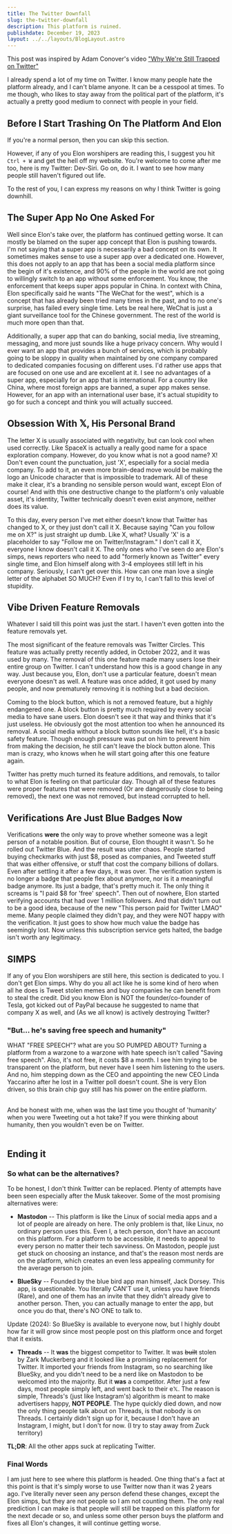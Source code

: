 ```yaml
---
title: The Twitter Downfall
slug: the-twitter-downfall
description: This platform is ruined.
publishdate: December 19, 2023
layout: ../../layouts/BlogLayout.astro
---
```




This post was inspired by <SocialMediaLink username="@TheAdamConover" variant="youtube">Adam Conover's</SocialMediaLink> video ["Why We're Still Trapped on Twitter"](https://youtube.com/watch?v=7-tUhFpbXLk)

I already spend a lot of my time on Twitter. I know many people hate the platform already, and I can't blame anyone. It can be a cesspool at times. To me though, who likes to stay away from the political part of the platform, it's actually a pretty good medium to connect with people in your field.

## Before I Start Trashing On The Platform And Elon

If you're a normal person, then you can skip this section.

However, if any of you Elon worshipers are reading this, I suggest you hit `Ctrl + W` and get the hell off my website. You're welcome to come after me too, here is my Twitter: <SocialMediaLink username="@DevSiriTweets" variant="twitter">Dev-Siri</SocialMediaLink>. Go on, do it. I want to see how many people still haven't figured out life.

To the rest of you, I can express my reasons on why I think Twitter is going downhill.

## The Super App No One Asked For

Well since Elon's take over, the platform has continued getting worse. It can mostly be blamed on the super app concept that Elon is pushing towards. I'm not saying that a super app is necessarily a bad concept on its own. It sometimes makes sense to use a super app over a dedicated one. However, this does not apply to an app that has been a social media platform since the begin of it's existence, and 90% of the people in the world are not going to willingly switch to an app without some enforcement. You know, the enforcement that keeps super apps popular in China. In context with China, Elon specifically said he wants "The WeChat for the west", which is a concept that has already been tried many times in the past, and to no one's surprise, has failed every single time. Lets be real here, WeChat is just a giant surveillance tool for the Chinese government. The rest of the world is much more open than that.

Additionally, a super app that can do banking, social media, live streaming, messaging, and more just sounds like a huge privacy concern. Why would I ever want an app that provides a bunch of services, which is probably going to be sloppy in quality when maintained by one company compared to dedicated companies focusing on different uses. I'd rather use apps that are focused on one use and are excellent at it.
I see no advantages of a super app, especially for an app that is international. For a country like China, where most foreign apps are banned, a super app makes sense. However, for an app with an international user base, it's actual stupidity to go for such a concept and think you will actually succeed.

## Obsession With 𝕏, His Personal Brand

The letter X is usually associated with negativity, but can look cool when used correctly. Like SpaceX is actually a really good name for a space exploration company. However, do you know what is not a good name? X! Don't even count the punctuation, just 'X', especially for a social media company. To add to it, an even more brain-dead move would be making the logo an Unicode character that is impossible to trademark. All of these make it clear, it's a branding no sensible person would want, except Elon of course! And with this one destructive change to the platform's only valuable asset, it's identity, Twitter technically doesn't even exist anymore, neither does its value.

To this day, every person I've met either doesn't know that Twitter has changed to X, or they just don't call it X. Because saying "Can you follow me on X?" is just straight up dumb. Like X, what? Usually 'X' is a placeholder to say "Follow me on Twitter/Instagram." I don't call it X, everyone I know doesn't call it X. The only ones who I've seen do are Elon's simps, news reporters who need to add "formerly known as Twitter" every single time, and Elon himself along with 3-4 employees still left in his company. Seriously, I can't get over this. How can one man love a single letter of the alphabet SO MUCH? Even if I try to, I can't fall to this level of stupidity.

## Vibe Driven Feature Removals

Whatever I said till this point was just the start. I haven't even gotten into the feature removals yet.

The most significant of the feature removals was Twitter Circles. This feature was actually pretty recently added, in October 2022, and it was used by many. The removal of this one feature made many users lose their entire group on Twitter. I can't understand how this is a good change in any way. Just because you, Elon, don't use a particular feature, doesn't mean everyone doesn't as well. A feature was once added, it got used by many people, and now prematurely removing it is nothing but a bad decision.

Coming to the block button, which is not a removed feature, but a highly endangered one. A block button is pretty much required by every social media to have sane users. Elon doesn't see it that way and thinks that it's just useless. He obviously got the most attention too when he announced its removal. A social media without a block button sounds like hell, it's a basic safety feature. Though enough pressure was put on him to prevent him from making the decision, he still can't leave the block button alone. This man is crazy, who knows when he will start going after this one feature again.

Twitter has pretty much turned its feature additions, and removals, to tailor to what Elon is feeling on that particular day. Though all of these features were proper features that were removed (Or are dangerously close to being removed), the next one was not removed, but instead corrupted to hell.

## Verifications Are Just Blue Badges Now

Verifications **were** the only way to prove whether someone was a legit person of a notable position. But of course, Elon thought it wasn't. So he rolled out Twitter Blue. And the result was utter chaos. People started buying checkmarks with just $8, posed as companies, and Tweeted stuff that was either offensive, or stuff that cost the company billions of dollars. Even after settling it after a few days, it was over. The verification system is no longer a badge that people flex about anymore, nor is it a meaningful badge anymore. Its just a badge, that's pretty much it. The only thing it screams is "I paid $8 for 'free' speech". Then out of nowhere, Elon started verifying accounts that had over 1 million followers. And that didn't turn out to be a good idea, because of the new "This person paid for Twitter LMAO" meme. Many people claimed they didn't pay, and they were NOT happy with the verification. It just goes to show how much value the badge has seemingly lost. Now unless this subscription service gets halted, the badge isn't worth any legitimacy.

<Tweet id="1757966526366519675" />

## SIMPS

If any of you Elon worshipers are still here, this section is dedicated to you. I don't get Elon simps. Why do you all act like he is some kind of hero when all he does is Tweet stolen memes and buy companies he can benefit from to steal the credit. Did you know Elon is NOT the founder/co-founder of Tesla, got kicked out of PayPal because he suggested to name that company X as well, and (As we all know) is actively destroying Twitter?

### "But... he's saving free speech and humanity"

WHAT "FREE SPEECH"? what are you SO PUMPED ABOUT? Turning a platform from a warzone to a warzone with hate speech isn't called "Saving free speech". Also, it's not free, it costs $8 a month.
I see him trying to be transparent on the platform, but never have I seen him listening to the users. And no, him stepping down as the CEO and appointing the new CEO Linda Yaccarino after he lost in a Twitter poll doesn't count. She is very Elon driven, so this brain chip guy still has his power on the entire platform. <br /> <br />

And be honest with me, when was the last time you thought of 'humanity' when you were Tweeting out a hot take? If you were thinking about humanity, then you wouldn't even be on Twitter. <br /> <br />

## Ending it

### So what can be the alternatives?

To be honest, I don't think Twitter can be replaced. Plenty of attempts have been seen especially after the Musk takeover. Some of the most promising alternatives were:

- **Mastodon** -- This platform is like the Linux of social media apps and a lot of people are already on here. The only problem is that, like Linux, no ordinary person uses this. Even I, a tech person, don't have an account on this platform. For a platform to be accessible, it needs to appeal to every person no matter their tech savviness. On Mastodon, people just get stuck on choosing an instance, and that's the reason most nerds are on the platform, which creates an even less appealing community for the average person to join.

- **BlueSky** -- Founded by the blue bird app man himself, Jack Dorsey. This app, is questionable. You literally CAN'T use it, unless you have friends (Rare), and one of them has an invite that they didn't already give to another person. Then, you can actually manage to enter the app, but once you do that, there's NO ONE to talk to.

Update (2024): So BlueSky is available to everyone now, but I highly doubt how far it will grow since most people post on this platform once and forget that it exists.

- **Threads** -- It **was** the biggest competitor to Twitter. It was ~~built~~ stolen by Zark Muckerberg and it looked like a promising replacement for Twitter. It imported your friends from Instagram, so no searching like BlueSky, and you didn't need to be a nerd like on Mastodon to be welcomed into the majority. But it **was** a competitor. After just a few days, most people simply left, and went back to their e𝕏. The reason is simple, Threads's (just like Instagram's) algorithm is meant to make advertisers happy, **NOT PEOPLE**. The hype quickly died down, and now the only thing people talk about on Threads, is that nobody is on Threads. I certainly didn't sign up for it, because I don't have an Instagram, I might, but I don't for now. (I try to stay away from Zuck territory)

**TL;DR**: All the other apps suck at replicating Twitter.

### Final Words

I am just here to see where this platform is headed. One thing that's a fact at this point is that it's simply worse to use Twitter now than it was 2 years ago. I've literally never seen any person defend these changes, except the Elon simps, but they are not people so I am not counting them. The only real prediction I can make is that people will still be trapped on this platform for the next decade or so, and unless some other person buys the platform and fixes all Elon's changes, it will continue getting worse.
